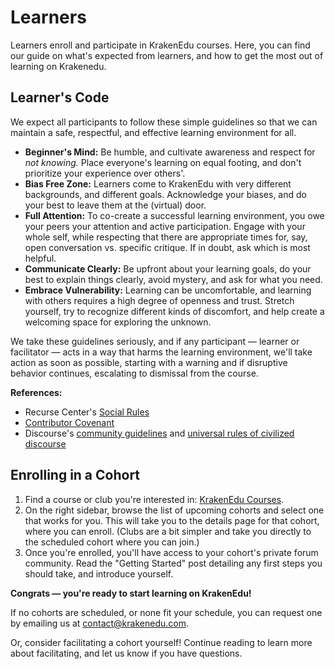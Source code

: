 
# Learners

Learners enroll and participate in KrakenEdu courses. Here, you can find our guide on what's expected from learners, and how to get the most out of learning on Krakenedu.

## Learner's Code

We expect all participants to follow these simple guidelines so that we can maintain a safe, respectful, and effective learning environment for all.

- **Beginner's Mind:** Be humble, and cultivate awareness and respect for *not knowing.* Place everyone's learning on equal footing, and don't prioritize your experience over others'.
- **Bias Free Zone:** Learners come to KrakenEdu with very different backgrounds, and different goals. Acknowledge your biases, and do your best to leave them at the (virtual) door.
- **Full Attention:** To co-create a successful learning environment, you owe your peers your attention and active participation. Engage with your whole self, while respecting that there are appropriate times for, say, open conversation vs. specific critique. If in doubt, ask which is most helpful.
- **Communicate Clearly:** Be upfront about your learning goals, do your best to explain things clearly, avoid mystery, and ask for what you need.
- **Embrace Vulnerability:** Learning can be uncomfortable, and learning with others requires a high degree of openness and trust. Stretch yourself, try to recognize different kinds of discomfort, and help create a welcoming space for exploring the unknown.

We take these guidelines seriously, and if any participant — learner or facilitator — acts in a way that harms the learning environment, we'll take action as soon as possible, starting with a warning and if disruptive behavior continues, escalating to dismissal from the course.

**References:**

- Recurse Center's [Social Rules](https://www.recurse.com/social-rules)
- [Contributor Covenant](https://www.contributor-covenant.org)
- Discourse's [community guidelines](https://meta.discourse.org/faq) and [universal rules of civilized discourse](https://blog.discourse.org/2013/03/the-universal-rules-of-civilized-discourse/)

## Enrolling in a Cohort

1. Find a course or club you're interested in: [KrakenEdu Courses](https://app.krakenedu.com/courses).
2. On the right sidebar, browse the list of upcoming cohorts and select one that works for you. This will take you to the details page for that cohort, where you can enroll. (Clubs are a bit simpler and take you directly to the scheduled cohort where you can join.)
3. Once you're enrolled, you'll have access to your cohort's private forum community. Read the "Getting Started" post detailing any first steps you should take, and introduce yourself.

**Congrats — you're ready to start learning on KrakenEdu!**

If no cohorts are scheduled, or none fit your schedule, you can request one by emailing us at [contact@krakenedu.com](mailto:contact@krakenedu.com).

Or, consider facilitating a cohort yourself! Continue reading to learn more about facilitating, and let us know if you have questions.